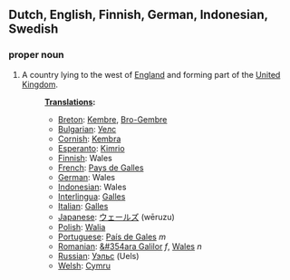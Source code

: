 ==Dutch, English, Finnish, German, Indonesian, Swedish==
===proper noun===
#A country lying to the west of [[England]] and forming part of the [[United Kingdom]].
#:'''[[Translation]]s:'''
#:*[[Breton]]: [[Kembre]], [[Bro-Gembre]]
#:*[[Bulgarian]]: [[Уелс]]
#:*[[Cornish]]: [[Kembra]]
#:*[[Esperanto]]: [[Kimrio]]
#:*[[Finnish]]: Wales
#:*[[French]]:  [[Pays de Galles]]
#:*[[German]]: Wales
#:*[[Indonesian]]:  Wales
#:*[[Interlingua]]: [[Galles]]
#:*[[Italian]]: [[Galles]]
#:*[[Japanese]]:  [[ウェールズ]] (wēruzu)
#:*[[Polish]]: [[Walia]]
#:*[[Portuguese]]: [[País de Gales]] ''m''
#:*[[Romanian]]: [[&#354ara Galilor]] ''f'', [[Wales]] ''n''
#:*[[Russian]]: [[Уэльс]] (Uels)
#:*[[Welsh]]: [[Cymru]]